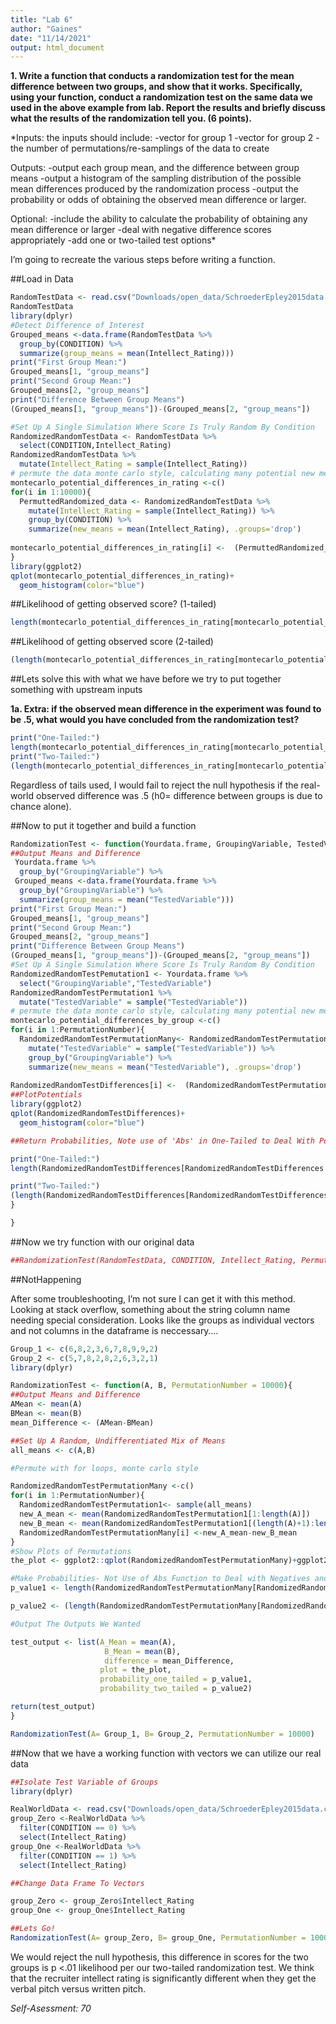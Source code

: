 ```yaml
---
title: "Lab 6"
author: "Gaines"
date: "11/14/2021"
output: html_document
---
```

**1. Write a function that conducts a randomization test for the mean difference between two groups, and show that it works. Specifically, using your function, conduct a randomization test on the same data we used in the above example from lab. Report the results and briefly discuss what the results of the randomization tell you. (6 points).**

*Inputs:
the inputs should include:
-vector for group 1
-vector for group 2
-the number of permutations/re-samplings of the data to create


Outputs:
-output each group mean, and the difference between group means
-output a histogram of the sampling distribution of the possible mean differences produced by the randomization process 
-output the probability or odds of obtaining the observed mean difference or larger.

Optional:
-include the ability to calculate the probability of obtaining any mean difference or larger
-deal with negative difference scores appropriately
-add one or two-tailed test options*

I'm going to recreate the various steps before writing a function.

##Load in Data
```r
RandomTestData <- read.csv("Downloads/open_data/SchroederEpley2015data.csv", header = TRUE)
RandomTestData
library(dplyr)
#Detect Difference of Interest
Grouped_means <-data.frame(RandomTestData %>% 
  group_by(CONDITION) %>%
  summarize(group_means = mean(Intellect_Rating)))
print("First Group Mean:")
Grouped_means[1, "group_means"]
print("Second Group Mean:")
Grouped_means[2, "group_means"]
print("Difference Between Group Means")
(Grouped_means[1, "group_means"])-(Grouped_means[2, "group_means"])
```


```r
#Set Up A Single Simulation Where Score Is Truly Random By Condition
RandomizedRandomTestData <- RandomTestData %>%
  select(CONDITION,Intellect_Rating)
RandomizedRandomTestData %>%
  mutate(Intellect_Rating = sample(Intellect_Rating))
# permute the data monte carlo style, calculating many potential new mean differences
montecarlo_potential_differences_in_rating <-c()
for(i in 1:10000){
  PermuttedRandomized_data <- RandomizedRandomTestData %>%
    mutate(Intellect_Rating = sample(Intellect_Rating)) %>%
    group_by(CONDITION) %>%
    summarize(new_means = mean(Intellect_Rating), .groups='drop')
  
montecarlo_potential_differences_in_rating[i] <-  (PermuttedRandomized_data[ PermuttedRandomized_data$CONDITION == 1,]$new_means-PermuttedRandomized_data[ PermuttedRandomized_data$CONDITION == 0,]$new_means)
}
library(ggplot2)
qplot(montecarlo_potential_differences_in_rating)+
  geom_histogram(color="blue")

```

##Likelihood of getting observed score? (1-tailed)

```r
length(montecarlo_potential_differences_in_rating[montecarlo_potential_differences_in_rating >= 2])/length(montecarlo_potential_differences_in_rating)
```

##Likelihood of getting observed score (2-tailed)

```r
(length(montecarlo_potential_differences_in_rating[montecarlo_potential_differences_in_rating >= 2])+length(montecarlo_potential_differences_in_rating[montecarlo_potential_differences_in_rating <= -2]))/length(montecarlo_potential_differences_in_rating)
```

##Lets solve this with what we have before we try to put together something with upstream inputs

**1a. Extra: if the observed mean difference in the experiment was found to be .5, what would you have concluded from the randomization test?**

```r
print("One-Tailed:")
length(montecarlo_potential_differences_in_rating[montecarlo_potential_differences_in_rating >= .5])/length(montecarlo_potential_differences_in_rating)
print("Two-Tailed:")
(length(montecarlo_potential_differences_in_rating[montecarlo_potential_differences_in_rating >= .5])+length(montecarlo_potential_differences_in_rating[montecarlo_potential_differences_in_rating <= -.5]))/length(montecarlo_potential_differences_in_rating)
```

Regardless of tails used, I would fail to reject the null hypothesis if the real-world observed difference was .5 (h0= difference between groups is due to chance alone).

##Now to put it together and build a function
```R
RandomizationTest <- function(Yourdata.frame, GroupingVariable, TestedVariable, PermutationNumber = 100) {
##Output Means and Difference
 Yourdata.frame %>% 
  group_by("GroupingVariable") %>%
 Grouped_means <-data.frame(Yourdata.frame %>% 
  group_by("GroupingVariable") %>%
  summarize(group_means = mean("TestedVariable")))
print("First Group Mean:")
Grouped_means[1, "group_means"]
print("Second Group Mean:")
Grouped_means[2, "group_means"]
print("Difference Between Group Means")
(Grouped_means[1, "group_means"])-(Grouped_means[2, "group_means"])
#Set Up A Single Simulation Where Score Is Truly Random By Condition
RandomizedRandomTestPemutation1 <- Yourdata.frame %>%
  select("GroupingVariable","TestedVariable")
RandomizedRandomTestPermutation1 %>%
  mutate("TestedVariable" = sample("TestedVariable"))
# permute the data monte carlo style, calculating many potential new mean differences
montecarlo_potential_differences_by_group <-c()
for(i in 1:PermutationNumber){
  RandomizedRandomTestPermutationMany<- RandomizedRandomTestPermutation1 %>%
    mutate("TestedVariable" = sample("TestedVariable")) %>%
    group_by("GroupingVariable") %>%
    summarize(new_means = mean("TestedVariable"), .groups='drop')
  
RandomizedRandomTestDifferences[i] <-  (RandomizedRandomTestPermutationMany[ RandomizedRandomTestPermutationMany$GroupingVariable == 1,]$new_means-RandomizedRandomTestPermutationMany[ RandomizedRandomTestPermutationMany$GroupingVariable == 0,]$new_means)
##PlotPotentials
library(ggplot2)
qplot(RandomizedRandomTestDifferences)+
  geom_histogram(color="blue")

##Return Probabilities, Note use of 'Abs' in One-Tailed to Deal With Potential Negative

print("One-Tailed:")
length(RandomizedRandomTestDifferences[RandomizedRandomTestDifferences >= abs((Grouped_means[1, "group_means"])-(Grouped_means[2, "group_means"]))])/length(RandomizedRandomTestDifferences)

print("Two-Tailed:")
(length(RandomizedRandomTestDifferences[RandomizedRandomTestDifferences >= (Grouped_means[1, "group_means"])-(Grouped_means[2, "group_means"])])+length(RandomizedRandomTestDifferences[RandomizedRandomTestDifferences <= -(Grouped_means[1, "group_means"])-(Grouped_means[2, "group_means"])]))/length(RandomizedRandomTestDifferences)
}

}
```

##Now we try function with our original data
```r
##RandomizationTest(RandomTestData, CONDITION, Intellect_Rating, PermutationNumber = 100)
```

##NotHappening

After some troubleshooting, I'm not sure I can get it with this method. Looking at stack overflow, something about the string column name needing special consideration. Looks like the groups as individual vectors and not columns in the dataframe is neccessary....


```r
Group_1 <- c(6,8,2,3,6,7,8,9,9,2)
Group_2 <- c(5,7,8,2,8,2,6,3,2,1)
library(dplyr)

RandomizationTest <- function(A, B, PermutationNumber = 10000){
##Output Means and Difference
AMean <- mean(A)
BMean <- mean(B)
mean_Difference <- (AMean-BMean)

##Set Up A Random, Undifferentiated Mix of Means
all_means <- c(A,B)

#Permute with for loops, monte carlo style

RandomizedRandomTestPermutationMany <-c() 
for(i in 1:PermutationNumber){
  RandomizedRandomTestPermutation1<- sample(all_means)
  new_A_mean <- mean(RandomizedRandomTestPermutation1[1:length(A)])
  new_B_mean <- mean(RandomizedRandomTestPermutation1[(length(A)+1):length(all_means)])
  RandomizedRandomTestPermutationMany[i] <-new_A_mean-new_B_mean
}
#Show Plots of Permutations
the_plot <- ggplot2::qplot(RandomizedRandomTestPermutationMany)+ggplot2::geom_histogram(color="blue")+ggplot2::geom_vline(xintercept =mean_Difference, color = "purple")+ggplot2::theme_classic()

#Make Probabilities- Not Use of Abs Function to Deal with Negatives and Provide Tail Options
p_value1 <- length(RandomizedRandomTestPermutationMany[RandomizedRandomTestPermutationMany >= abs(mean_Difference)])/length(RandomizedRandomTestPermutationMany)

p_value2 <- (length(RandomizedRandomTestPermutationMany[RandomizedRandomTestPermutationMany >= abs(mean_Difference)])+length(RandomizedRandomTestPermutationMany[RandomizedRandomTestPermutationMany <= (-1)*(abs(mean_Difference))]))/length(RandomizedRandomTestPermutationMany)

#Output The Outputs We Wanted

test_output <- list(A_Mean = mean(A),
                     B_Mean = mean(B), 
                     difference = mean_Difference,
                    plot = the_plot,
                    probability_one_tailed = p_value1,
                    probability_two_tailed = p_value2)

return(test_output)
}

RandomizationTest(A= Group_1, B= Group_2, PermutationNumber = 10000)
```
##Now that we have a working function with vectors we can utilize our real data
```r
##Isolate Test Variable of Groups
library(dplyr)

RealWorldData <- read.csv("Downloads/open_data/SchroederEpley2015data.csv", header = TRUE)
group_Zero <-RealWorldData %>%
  filter(CONDITION == 0) %>%
  select(Intellect_Rating)
group_One <-RealWorldData %>%
  filter(CONDITION == 1) %>%
  select(Intellect_Rating)

##Change Data Frame To Vectors

group_Zero <- group_Zero$Intellect_Rating
group_One <- group_One$Intellect_Rating

##Lets Go!
RandomizationTest(A= group_Zero, B= group_One, PermutationNumber = 10000)
```


We would reject the null hypothesis, this difference in scores for the two groups is p <.01 likelihood per our two-tailed randomization test. We think that the recruiter intellect rating is significantly different when they get the verbal pitch versus written pitch. 

*Self-Asessment: 70*
